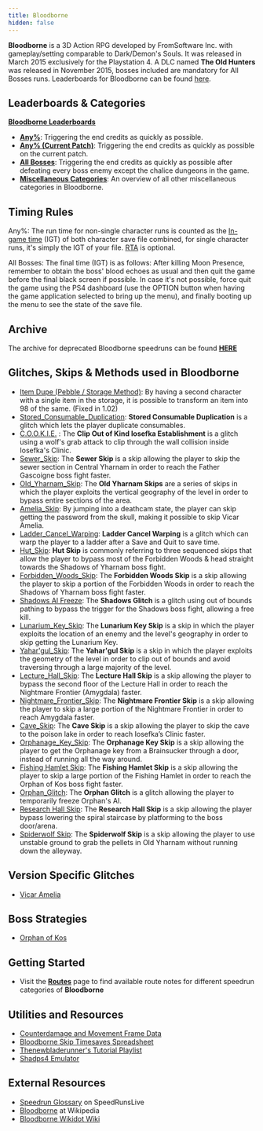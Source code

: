 ```yaml
---
title: Bloodborne
hidden: false
---
```

**Bloodborne** is a 3D Action RPG developed by FromSoftware Inc. with gameplay/setting comparable to Dark/Demon's Souls. It was released in March 2015 exclusively for the Playstation 4. A DLC named **The Old Hunters** was released in November 2015, bosses included are mandatory for All Bosses runs. Leaderboards for Bloodborne can be found [here](https://www.speedrun.com/bloodborne).

## Leaderboards & Categories

[**Bloodborne Leaderboards**](https://www.speedrun.com/bloodborne)

- [**Any%**](/bloodborne/any): Triggering the end credits as quickly as possible.
- [**Any% (Current Patch)**](/bloodborne/any-current-patch): Triggering the end credits as quickly as possible on the current patch.
- [**All Bosses**](/bloodborne/all-bosses): Triggering the end credits as quickly as possible after defeating every boss enemy except the chalice dungeons in the game.
- [**Miscellaneous Categories**](/bloodborne/miscellaneous-categories): An overview of all other miscellaneous categories in Bloodborne.

## Timing Rules

Any%: The run time for non-single character runs is counted as the [In-game time](/in-game-time) (IGT) of both character save file combined, for single character runs, it's simply the IGT of your file. [RTA](/real-time-attack) is optional.

All Bosses: The final time (IGT) is as follows: After killing Moon Presence, remember to obtain the boss' blood echoes as usual and then quit the game before the final black screen if possible. In case it's not possible, force quit the game using the PS4 dashboard (use the OPTION button when having the game application selected to bring up the menu), and finally booting up the menu to see the state of the save file.

## Archive

The archive for deprecated Bloodborne speedruns can be found [**HERE**](https://wiki.speedsouls.com/Template:BBArchive)

## Glitches, Skips & Methods used in Bloodborne

- [Item Dupe (Pebble / Storage Method)](/bloodborne/item-dupe-pebble-storage-method): By having a second character with a single item in the storage, it is possible to transform an item into 98 of the same. (Fixed in 1.02)
- [Stored_Consumable_Duplication](/bloodborne/stored-consumable-duplication): **Stored Consumable Duplication** is a glitch which lets the player duplicate consumables.
- [C.O.O.K.I.E.](/bloodborne/c.o.o.k.i.e.)&nbsp;: The **Clip Out of Kind Iosefka Establishment** is a glitch using a wolf's grab attack to clip through the wall collision inside Iosefka's Clinic.
- [Sewer_Skip](/bloodborne/sewer-skip): The **Sewer Skip** is a skip allowing the player to skip the sewer section in Central Yharnam in order to reach the Father Gascoigne boss fight faster.
- [Old_Yharnam_Skip](/bloodborne/old-yharnam-skip): The **Old Yharnam Skips** are a series of skips in which the player exploits the vertical geography of the level in order to bypass entire sections of the area.
- [Amelia_Skip](/bloodborne/amelia-skip): By jumping into a deathcam state, the player can skip getting the password from the skull, making it possible to skip Vicar Amelia.
- [Ladder_Cancel_Warping](/bloodborne/ladder-cancel-warping): **Ladder Cancel Warping** is a glitch which can warp the player to a ladder after a Save and Quit to save time.
- [Hut_Skip](/bloodborne/hut-skip): **Hut Skip** is commonly referring to three sequenced skips that allow the player to bypass most of the Forbidden Woods & head straight towards the Shadows of Yharnam boss fight.
- [Forbidden_Woods_Skip](/bloodborne/forbidden-woods-skip): The **Forbidden Woods Skip** is a skip allowing the player to skip a portion of the Forbidden Woods in order to reach the Shadows of Yharnam boss fight faster.
- [Shadows AI Freeze](/bloodborne/shadows-ai-freeze): The **Shadows Glitch** is a glitch using out of bounds pathing to bypass the trigger for the Shadows boss fight, allowing a free kill.
- [Lunarium_Key_Skip](/bloodborne/lunarium-key-skip): The **Lunarium Key Skip** is a skip in which the player exploits the location of an enemy and the level's geography in order to skip getting the Lunarium Key.
- [Yahar'gul_Skip](/bloodborne/yahargul-skip): The **Yahar'gul Skip** is a skip in which the player exploits the geometry of the level in order to clip out of bounds and avoid traversing through a large majority of the level.
- [Lecture_Hall_Skip](/bloodborne/lecture-hall-skip): The **Lecture Hall Skip** is a skip allowing the player to bypass the second floor of the Lecture Hall in order to reach the Nightmare Frontier (Amygdala) faster.
- [Nightmare_Frontier_Skip](/bloodborne/nightmare-frontier-skip): The **Nightmare Frontier Skip** is a skip allowing the player to skip a large portion of the Nightmare Frontier in order to reach Amygdala faster.
- [Cave_Skip](/bloodborne/cave-skip): The **Cave Skip** is a skip allowing the player to skip the cave to the poison lake in order to reach Iosefka’s Clinic faster.
- [Orphanage_Key_Skip](/bloodborne/orphanage-key-skip): The **Orphanage Key Skip** is a skip allowing the player to get the Orphanage key from a Brainsucker through a door, instead of running all the way around.
- [Fishing Hamlet Skip](/bloodborne/fishing-hamlet-skip): The **Fishing Hamlet Skip** is a skip allowing the player to skip a large portion of the Fishing Hamlet in order to reach the Orphan of Kos boss fight faster.
- [Orphan_Glitch](/bloodborne/orphan-glitch): The **Orphan Glitch** is a glitch allowing the player to temporarily freeze Orphan's AI.
- [Research Hall Skip](/bloodborne/research-hall-skip): The **Research Hall Skip** is a skip allowing the player bypass lowering the spiral staircase by platforming to the boss door/arena.
- [Spiderwolf Skip](/bloodborne/spiderwolf-skip): The **Spiderwolf Skip** is a skip allowing the player to use unstable ground to grab the pellets in Old Yharnam without running down the alleyway.

## Version Specific Glitches

- [Vicar Amelia](/bloodborne/vicar-amelia)

## Boss Strategies

- [Orphan of Kos](/bloodborne/orphan-of-kos)

## Getting Started

- Visit the [**Routes**](/bloodborne/routes) page to find available route notes for different speedrun categories of **Bloodborne**

## Utilities and Resources

- [Counterdamage and Movement Frame Data](https://docs.google.com/spreadsheets/d/1y7PPtSDXXbe1_PZ23kL3tfF-PXTpBkbW8Bh4ZXng_FA/edit#gid=1270842485)
- [Bloodborne Skip Timesaves Spreadsheet](https://docs.google.com/spreadsheets/d/1uhHq2BPPR1u8UP81AeoEMtqjX7baGiqbwpFsTTVtviU/edit#gid=0)
- [Thenewbladerunner's Tutorial Playlist](https://youtube.com/playlist?list=PL74xykzOHmnBSKXt1Qlc17y5n34fVsAB2&si=hxHgUdEg8TMmSiS8)
- [Shadps4 Emulator](/bloodborne/shadps4-emulator)

## External Resources

- [Speedrun Glossary](http://www.speedrunslive.com/faq/glossary) on SpeedRunsLive
- [Bloodborne](https://en.wikipedia.org/wiki/Bloodborne) at Wikipedia
- [Bloodborne Wikidot Wiki](https://bloodborne.wikidot.com)
